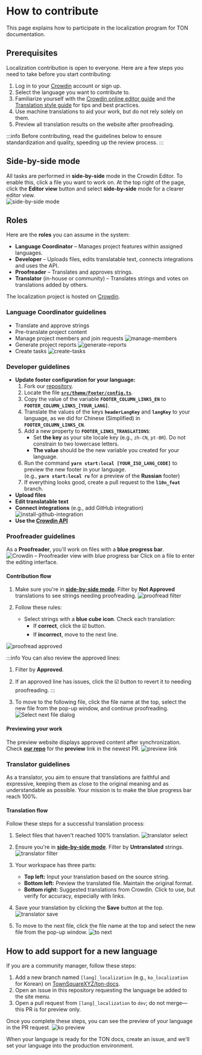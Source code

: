 
# How to contribute

This page explains how to participate in the localization program for TON documentation.

## Prerequisites

Localization contribution is open to everyone. Here are a few steps you need to take before you start contributing:

1. Log in to your [Crowdin](https://crowdin.com) account or sign up.
2. Select the language you want to contribute to.
3. Familiarize yourself with the [Crowdin online editor guide](https://support.crowdin.com/online-editor/) and the [Translation style guide](/v3/contribute/localization-program/translation-style-guide) for tips and best practices.
4. Use machine translations to aid your work, but do not rely solely on them.
5. Preview all translation results on the website after proofreading.

:::info
Before contributing, read the guidelines below to ensure standardization and quality, speeding up the review process.
:::

## Side-by-side mode

All tasks are performed in **side-by-side** mode in the Crowdin Editor. To enable this, click a file you want to work on. At the top right of the page, click the **Editor view** button and select **side-by-side** mode for a clearer editor view.  
![side-by-side mode](/img/localizationProgramGuideline/side-by-side.png)

## Roles

Here are the **roles** you can assume in the system:

- **Language Coordinator** – Manages project features within assigned languages.
- **Developer** – Uploads files, edits translatable text, connects integrations and uses the API.
- **Proofreader** – Translates and approves strings.
- **Translator** (in-house or community) – Translates strings and votes on translations added by others.

The localization project is hosted on [Crowdin](https://crowdin.com/project/ton-docs).


### Language Coordinator guidelines
- Translate and approve strings
- Pre-translate project content
- Manage project members and join requests
  ![manage-members](/img/localizationProgramGuideline/manage-members.png)
- Generate project reports
  ![generate-reports](/img/localizationProgramGuideline/generate-reports.png)
- Create tasks
  ![create-tasks](/img/localizationProgramGuideline/create-tasks.png)

### Developer guidelines
- **Update footer configuration for your language:**
  1. Fork our [repository](https://github.com/TownSquareXYZ/ton-docs/tree/l10n_feat).
  2. Locate the file [**`src/theme/Footer/config.ts`**](https://github.com/TownSquareXYZ/ton-docs/blob/main/src/theme/Footer/config.ts).
  3. Copy the value of the variable **`FOOTER_COLUMN_LINKS_EN`** to **`FOOTER_COLUMN_LINKS_[YOUR_LANG]`**.
  4. Translate the values of the keys **`headerLangKey`** and **`langKey`** to your language, as we did for Chinese (Simplified) in **`FOOTER_COLUMN_LINKS_CN`**.
  5. Add a new property to **`FOOTER_LINKS_TRANSLATIONS`**:
      - Set **the key** as your site locale key (e.g., `zh-CN`, `pt-BR`). Do not constrain to two lowercase letters.
      - **The value** should be the new variable you created for your language.
  6. Run the command **`yarn start:local [YOUR_ISO_LANG_CODE]`** to preview the new footer in your language.   
        (e.g., **`yarn start:local ru`** for a preview of the **Russian** footer)
  7. If everything looks good, create a pull request to the **`l10n_feat`** branch.
- **Upload files**
- **Edit translatable text**
- **Connect integrations** (e.g., add GitHub integration)
  ![install-github-integration](/img/localizationProgramGuideline/howItWorked/install-github-integration.png)
- **Use the [Crowdin API](https://developer.crowdin.com/api/v2/)**

### Proofreader guidelines

As a **Proofreader**, you'll work on files with a **blue progress bar**.
![Crowdin – Proofreader view with blue progress bar](/img/localizationProgramGuideline/proofread-step1.png)
Click on a file to enter the editing interface.

#### Contribution flow

1. Make sure you're in [**side-by-side mode**](#side-by-side-mode). Filter by **Not Approved** translations to see strings needing proofreading.
![proofread filter](/img/localizationProgramGuideline/proofread-filter.png)

2. Follow these rules:
   - Select strings with a **blue cube icon**. Check each translation:
      - If **correct**, click the ☑️ button.
      - If **incorrect**, move to the next line.

![proofread approved](/img/localizationProgramGuideline/proofread-approved.png)

:::info
You can also review the approved lines:
  1. Filter by **Approved**.
  2. If an approved line has issues, click the ☑️ button to revert it to needing proofreading.
:::

3. To move to the following file, click the file name at the top, select the new file from the pop-up window, and continue proofreading.
![Select next file dialog](/img/localizationProgramGuideline/redirect-to-next.png)

#### Previewing your work
The preview website displays approved content after synchronization. Check [**our repo**](https://github.com/TownSquareXYZ/ton-docs/pulls) for the **preview** link in the newest PR.
![preview link](/img/localizationProgramGuideline/preview-link.png)

### Translator guidelines

As a translator, you aim to ensure that translations are faithful and expressive, keeping them as close to the original meaning and as understandable as possible. Your mission is to make the blue progress bar reach 100%.

#### Translation flow

Follow these steps for a successful translation process:

1. Select files that haven't reached 100% translation.
![translator select](/img/localizationProgramGuideline/translator-select.png)

2. Ensure you're in [**side-by-side mode**](#side-by-side-mode). Filter by **Untranslated** strings.
![translator filter](/img/localizationProgramGuideline/translator-filter.png)

3. Your workspace has three parts:
   - **Top left:** Input your translation based on the source string.
   - **Bottom left:** Preview the translated file. Maintain the original format.
   - **Bottom right:** Suggested translations from Crowdin. Click to use, but verify for accuracy, especially with links.
  
4. Save your translation by clicking the **Save** button at the top.
![translator save](/img/localizationProgramGuideline/translator-save.png)

5. To move to the next file, click the file name at the top and select the new file from the pop-up window.
![to next](/img/localizationProgramGuideline/redirect-to-next.png)

## How to add support for a new language

If you are a community manager, follow these steps:

1. Add a new branch named `[lang]_localization` (e.g., `ko_localization` for Korean) on [TownSquareXYZ/ton-docs](https://github.com/TownSquareXYZ/ton-docs).
2. Open an issue in this repository requesting the language be added to the site menu.
3. Open a pull request from `[lang]_localization` to `dev`; do not merge—this PR is for preview only.

Once you complete these steps, you can see the preview of your language in the PR request.
![ko preview](/img/localizationProgramGuideline/ko_preview.png)

When your language is ready for the TON docs, create an issue, and we'll set your language into the production environment.

<Feedback />

